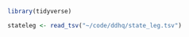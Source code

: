 ```r
library(tidyverse)
```

```r
stateleg <- read_tsv("~/code/ddhq/state_leg.tsv")
```


```r

```

